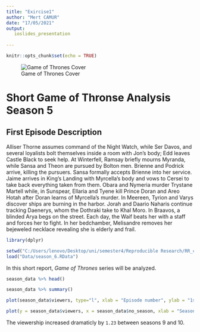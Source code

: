 ---
title: "Exircise1"
author: "Mert CAMUR"
date: "17/05/2021"
output: 
   ioslides_presentation
  
---
```{r setup, include=FALSE}
knitr::opts_chunk$set(echo = TRUE)
```

![Game of Thrones Cover](GOT.jpg)

# Short Game of Thronse Analysis Season 5 



## First Episode Description 

Alliser Thorne assumes command of the Night Watch, while Ser Davos, and several loyalists bolt themselves inside a room with Jon's body; Edd leaves Castle Black to seek help. At Winterfell, Ramsay briefly mourns Myranda, while Sansa and Theon are pursued by Bolton men. Brienne and Podrick arrive, killing the pursuers. Sansa formally accepts Brienne into her service. Jaime arrives in King's Landing with Myrcella's body and vows to Cersei to take back everything taken from them. Obara and Nymeria murder Trystane Martell while, in Sunspear, Ellaria and Tyene kill Prince Doran and Areo Hotah after Doran learns of Myrcella's murder. In Meereen, Tyrion and Varys discover ships are burning in the harbor. Jorah and Daario Naharis continue tracking Daenerys, whom the Dothraki take to Khal Moro. In Braavos, a blinded Arya begs on the street. Each day, the Waif beats her with a staff and forces her to fight. In her bedchamber, Melisandre removes her bejeweled necklace revealing she is elderly and frail. 


```{r message=FALSE, warning=FALSE}
library(dplyr)

setwd("C:/Users/lenovo/Desktop/uni/semester4/Reproducible Research/RR_classes-main/RR_classes-main/april_05_09")
load("Data/season_6.RData")
```


In this short report, _Game of Thrones_ series will be analyzed.



```{r}
season_data %>% head()
```
```{r}
season_data %>% summary()
```

```{r}
plot(season_data$viewers, type="l", xlab = "Episode number", ylab = "1st day TV viewers in the US (millions)")
```




```{r}
plot(y = season_data$viewers, x = season_data$no_season, xlab = "Season number", ylab = "1st day TV viewers in the US (millions)")
```



The viewership increased dramaticly by `1.23` between seasons 9 and 10.


